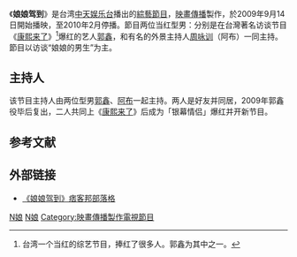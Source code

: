 {{unreferenced|time=2019-08-08T14:51:52+00:00}}
{{影集資訊
| 名稱 = 《娘娘驾到》
| 圖片 = Nnjd.jpg
| 分類 = [[綜藝節目|綜藝節目]]
| 導演 = 
| 主持 = [[郭鑫|郭鑫]]、[[周咏训|周咏训]]（阿布）
| 演出 = 
| 片頭曲 = 
| 國家 = {{ROC}}
| 語言 = [[國語|國語]]
| 製片人 = [[郭建宏_(製作人)|郭建宏]]、[[孙乐欣|孙乐欣]]
| 執行製片 = [[楊啟明|楊啟明]]
| 製作群 = [[蕭夢涵|蕭夢涵]]
| 製作公司 = [[映畫傳播|映畫傳播]]
| 攝像 = 
| 每集長 = 約60分鐘（含廣告）
| 頻道 = {{flagicon|TWN}}[[中天娛樂台|中天娛樂台]]
| 開始= 2009年9月14日
| 結束= 2010年2月5日
| 相關劇集 =[[康熙来了|康熙来了]]
| 官方網站 =http://nianiacti.pixnet.net/blog 娘娘駕到
| imdb_id = 1636700
}}
《'''娘娘驾到'''》是台湾[[中天娱乐台|中天娱乐台]]播出的[[綜藝節目|綜藝節目]]，[[映畫傳播|映畫傳播]]製作，於2009年9月14日開始播映，至2010年2月停播。節目两位当红型男：分别是在台灣著名访谈节目《[[康熙来了|康熙来了]]》<ref>台湾一个当红的综艺节目，捧红了很多人。郭鑫为其中之一。</ref>爆红的艺人[[郭鑫|郭鑫]]，和有名的外景主持人[[周咏训|周咏训]]（阿布）一同主持。節目以访谈“娘娘的男生”为主。

== 主持人 ==
该节目主持人由两位型男[[郭鑫|郭鑫]]、[[阿布|阿布]]一起主持。两人是好友并同居，2009年郭鑫役毕后复出，二人共同上《[[康熙来了|康熙来了]]》后成为「银幕情侣」爆红并开新节目。

==参考文献==
<div class="references-small">
<references />
</div>
== 外部链接 ==
*[http://nianiacti.pixnet.net/blog 《娘娘驾到》痞客邦部落格] {{Wayback|url=http://nianiacti.pixnet.net/blog |date=20130606233731 }}

[[Category:中天電視節目|N娘]]
[[Category:已停播的台灣綜藝節目|N娘]]
[[Category:映畫傳播製作電視節目|Category:映畫傳播製作電視節目]]